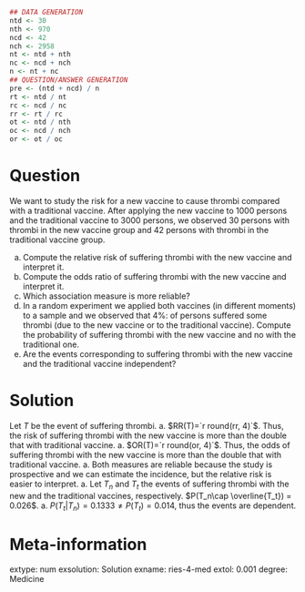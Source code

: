 
```r
## DATA GENERATION
ntd <- 30
nth <- 970
ncd <- 42
nch <- 2958
nt <- ntd + nth
nc <- ncd + nch
n <- nt + nc
## QUESTION/ANSWER GENERATION
pre <- (ntd + ncd) / n
rt <- ntd / nt
rc <- ncd / nc
rr <- rt / rc
ot <- ntd / nth
oc <- ncd / nch
or <- ot / oc
```

Question
========
	
We want to study the risk for a new vaccine to cause thrombi compared with a traditional vaccine. After applying the new vaccine to 1000 persons and the traditional vaccine to 3000 persons, we observed 30 persons with thrombi in the new vaccine group and 42 persons with thrombi in the traditional vaccine group.

a. Compute the relative risk of suffering thrombi with the new vaccine and interpret it.
a. Compute the odds ratio of suffering thrombi with the new vaccine and interpret it.
a. Which association measure is more reliable? 
a. In a random experiment we applied both vaccines (in different moments) to a sample and we observed that 4%: of persons suffered some thrombi (due to the new vaccine or to the traditional vaccine). Compute the probability of suffering thrombi with the new vaccine and no with the traditional one.
a. Are the events corresponding to suffering thrombi with the new vaccine and the traditional vaccine independent?

Solution
========
Let $T$ be the event of suffering thrombi.
a. $RR(T)=`r round(rr, 4)`$. Thus, the risk of suffering thrombi with the new vaccine is more than the double that with traditional vaccine.
a. $OR(T)=`r round(or, 4)`$. Thus, the odds of suffering thrombi with the new vaccine is more than the double that with traditional vaccine.
a. Both measures are reliable because the study is prospective and we can estimate the incidence, but the relative risk is easier to interpret.
a. Let $T_n$ and $T_t$ the events of suffering thrombi with the new and the traditional vaccines, respectively. $P(T_n\cap \overline{T_t}) = 0.026$.
a. $P(T_t|T_n) = 0.1333 \neq P(T_t) = 0.014$, thus the events are dependent.

Meta-information 
================
extype: num
exsolution: Solution
exname: ries-4-med
extol: 0.001
degree: Medicine
 
